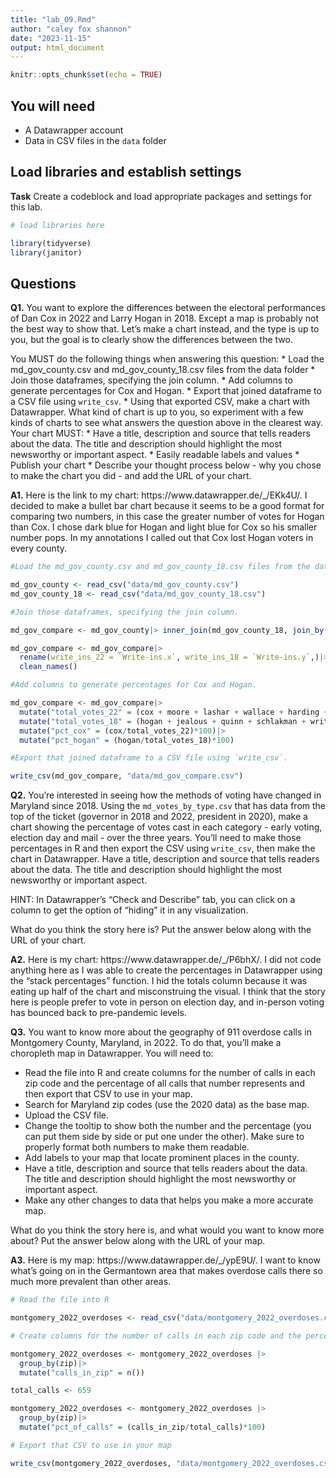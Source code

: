 ```yaml
---
title: "lab_09.Rmd"
author: "caley fox shannon"
date: "2023-11-15"
output: html_document
---
```


```r
knitr::opts_chunk$set(echo = TRUE)
```

## You will need

-   A Datawrapper account
-   Data in CSV files in the `data` folder

## Load libraries and establish settings

**Task** Create a codeblock and load appropriate packages and settings for this lab.

```r
# load libraries here

library(tidyverse)
library(janitor)

```

## Questions

**Q1.** You want to explore the differences between the electoral performances of Dan Cox in 2022 and Larry Hogan in 2018. Except a map is probably not the best way to show that. Let's make a chart instead, and the type is up to you, but the goal is to clearly show the differences between the two.

You MUST do the following things when answering this question: \* Load the md_gov_county.csv and md_gov_county_18.csv files from the data folder \* Join those dataframes, specifying the join column. \* Add columns to generate percentages for Cox and Hogan. \* Export that joined dataframe to a CSV file using `write_csv`. \* Using that exported CSV, make a chart with Datawrapper. What kind of chart is up to you, so experiment with a few kinds of charts to see what answers the question above in the clearest way. Your chart MUST: \* Have a title, description and source that tells readers about the data. The title and description should highlight the most newsworthy or important aspect. \* Easily readable labels and values \* Publish your chart \* Describe your thought process below - why you chose to make the chart you did - and add the URL of your chart.

**A1.** Here is the link to my chart: https://www.datawrapper.de/_/EKk4U/. I decided to make a bullet bar chart because it seems to be a good format for comparing two numbers, in this case the greater number of votes for Hogan than Cox. I chose dark blue for Hogan and light blue for Cox so his smaller number pops. In my annotations I called out that Cox lost Hogan voters in every county. 

```r

#Load the md_gov_county.csv and md_gov_county_18.csv files from the data folder 

md_gov_county <- read_csv("data/md_gov_county.csv")
md_gov_county_18 <- read_csv("data/md_gov_county_18.csv")

#Join those dataframes, specifying the join column. 

md_gov_compare <- md_gov_county|> inner_join(md_gov_county_18, join_by("County","GEOID"))

md_gov_compare <- md_gov_compare|> 
  rename(write_ins_22 = `Write-ins.x`, write_ins_18 = `Write-ins.y`,)|>
  clean_names()

#Add columns to generate percentages for Cox and Hogan. 

md_gov_compare <- md_gov_compare|> 
  mutate("total_votes_22" = (cox + moore + lashar + wallace + harding + sefcik + write_ins_22))|> 
  mutate("total_votes_18" = (hogan + jealous + quinn + schlakman + write_ins_18 ))|> 
  mutate("pct_cox" = (cox/total_votes_22)*100)|> 
  mutate("pct_hogan" = (hogan/total_votes_18)*100)

#Export that joined dataframe to a CSV file using `write_csv`. 

write_csv(md_gov_compare, "data/md_gov_compare.csv")

```

**Q2.** You're interested in seeing how the methods of voting have changed in Maryland since 2018. Using the `md_votes_by_type.csv` that has data from the top of the ticket (governor in 2018 and 2022, president in 2020), make a chart showing the percentage of votes cast in each category - early voting, election day and mail - over the three years. You'll need to make those percentages in R and then export the CSV using `write_csv`, then make the chart in Datawrapper. Have a title, description and source that tells readers about the data. The title and description should highlight the most newsworthy or important aspect.

HINT: In Datawrapper's "Check and Describe" tab, you can click on a column to get the option of "hiding" it in any visualization.

What do you think the story here is? Put the answer below along with the URL of your chart.

**A2.** Here is my chart: https://www.datawrapper.de/_/P6bhX/. I did not code anything here as I was able to create the percentages in Datawrapper using the "stack percentages" function. I hid the totals column because it was eating up half of the chart and misconstruing the visual. I think that the story here is people prefer to vote in person on election day, and in-person voting has bounced back to pre-pandemic levels. 

**Q3.** You want to know more about the geography of 911 overdose calls in Montgomery County, Maryland, in 2022. To do that, you'll make a choropleth map in Datawrapper. You will need to:

-   Read the file into R and create columns for the number of calls in each zip code and the percentage of all calls that number represents and then export that CSV to use in your map.
-   Search for Maryland zip codes (use the 2020 data) as the base map.
-   Upload the CSV file.
-   Change the tooltip to show both the number and the percentage (you can put them side by side or put one under the other). Make sure to properly format both numbers to make them readable.
-   Add labels to your map that locate prominent places in the county.
-   Have a title, description and source that tells readers about the data. The title and description should highlight the most newsworthy or important aspect.
-   Make any other changes to data that helps you make a more accurate map.

What do you think the story here is, and what would you want to know more about? Put the answer below along with the URL of your map.

**A3.** Here is my map: https://www.datawrapper.de/_/ypE9U/. I want to know what's going on in the Germantown area that makes overdose calls there so much more prevalent than other areas. 

```r
# Read the file into R

montgomery_2022_overdoses <- read_csv("data/montgomery_2022_overdoses.csv")

# Create columns for the number of calls in each zip code and the percentage of all calls that number represents 

montgomery_2022_overdoses <- montgomery_2022_overdoses |> 
  group_by(zip)|> 
  mutate("calls_in_zip" = n())

total_calls <- 659

montgomery_2022_overdoses <- montgomery_2022_overdoses |> 
  group_by(zip)|> 
  mutate("pct_of_calls" = (calls_in_zip/total_calls)*100)

# Export that CSV to use in your map

write_csv(montgomery_2022_overdoses, "data/montgomery_2022_overdoses.csv")

```
